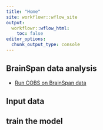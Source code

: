 ---
title: "Home"
site: workflowr::wflow_site
output:
  workflowr::wflow_html:
    toc: false
editor_options:
  chunk_output_type: console
---

## BrainSpan data analysis 

* [Run COBS on BrainSpan data](COBS_brainspan.html) 


## Input data 


## train the model 


